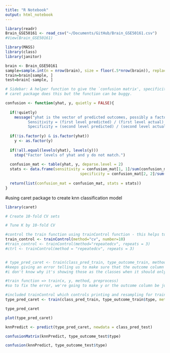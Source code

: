 ```yaml
---
title: "R Notebook"
output: html_notebook
---
```


```r
library(readr)
Brain_GSE50161 <- read_csv("~/Documents/GitHub/Brain_GSE50161.csv")
#View(Brain_GSE50161)
```

```r
library(MASS)
library(class)
library(janitor)
```

```r
brain <- Brain_GSE50161
sample=sample.int(n = nrow(brain), size = floor(.5*nrow(brain)), replace = F)
train=brain[sample, ]
test=brain[-sample, ]
```

```r
# Sidebar: A helper function to give the `confusion matrix', specificity and sensitivity
# caret package does this but the function can be buggy.

confusion <- function(yhat, y, quietly = FALSE){
  
  if(!quietly)
    message("yhat is the vector of predicted outcomes, possibly a factor.\n
          Sensitivity = (first level predicted) / (first level actual) \n
          Specificity = (second level predicted) / (second level actual)")
  
  if(!is.factor(y) & is.factor(yhat))
    y <- as.factor(y)
  
  if(!all.equal(levels(yhat), levels(y)))
    stop("Factor levels of yhat and y do not match.")
  
  confusion_mat <- table(yhat, y, deparse.level = 2)
  stats <- data.frame(sensitivity = confusion_mat[1, 1]/sum(confusion_mat[, 1]),
                                 specificity = confusion_mat[2, 2]/sum(confusion_mat[, 2]))
  
  return(list(confusion_mat = confusion_mat, stats = stats))
}
```


#using caret package to create knn classification model 

```r
library(caret)

# Create 10-fold CV sets

# Tune K by 10-fold CV

#control the train function using trainControl function - this helps tune K by 10-fold cross-validation
train_control <- trainControl(method="cv", number=10)
#train_control <- trainControl(method="repeatedcv", repeats = 3)
#ctrl <- trainControl(method = "repeatedcv", repeats = 3)


# type_pred_caret <- train(class_pred_train, type_outcome_train, method = "knn", preProcess = c("center","scale"))
#keeps giving an error telling us to make sure that the outcome column is a factor or numeric . The class(es) of the column: 'tbl_df', 'tbl', 'data.frame'
#i don't know why it's showing those as the classes when it should only be referring to the categorical variable 'type' that we converted to as a factor variable

#train function => train(x, y, method, preprocess)
#so to fix the error, we're going to make y or the outcome column be just the 'type' variable we converted to as a factor variable

#included trainControl which controls printing and resampling for train
type_pred_caret <- train(class_pred_train, type_outcome_train$type, method = "knn", preProcess = c("center","scale"), trControl = train_control)

type_pred_caret
```

```r
plot(type_pred_caret)
```

```r
knnPredict <- predict(type_pred_caret, newdata = class_pred_test) 

confusionMatrix(knnPredict, type_outcome_test$type)
```

```r
confusion(knnPredict, type_outcome_test$type)
```
